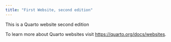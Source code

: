 ```yaml
---
title: "First Website, second edition"
---
```


This is a Quarto website second edition

To learn more about Quarto websites visit <https://quarto.org/docs/websites>.

